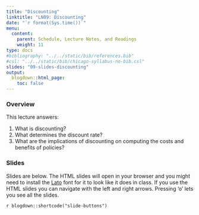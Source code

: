 ```yaml
---
title: "Discounting"
linktitle: "LN09: Discounting"
date: "`r format(Sys.time())`"
menu:
  content:
    parent: Schedule, Lecture Notes, and Readings
    weight: 11
type: docs
#bibliography: "../../static/bib/references.bib"
#csl: "../../static/bib/chicago-syllabus-no-bib.csl"
slides: "09-slides-discounting"
output:
  blogdown::html_page:
    toc: false
---
```


### Overview

This lecture answers:

1. What is discounting?
2. What determines the discount rate?
3. What are the implications of discounting on computing the costs and benefits of policies?

### Slides

Slides are below. 
The HTML slides will open in your browser and you might need to install the [Lato](https://fonts.google.com/specimen/Lato) font for it to look like it does in class.
If you use the HTML slides you can navigate with the left and right arrows.
Pressing 'o' lets you see all the slides.

`r blogdown::shortcode("slide-buttons")`

